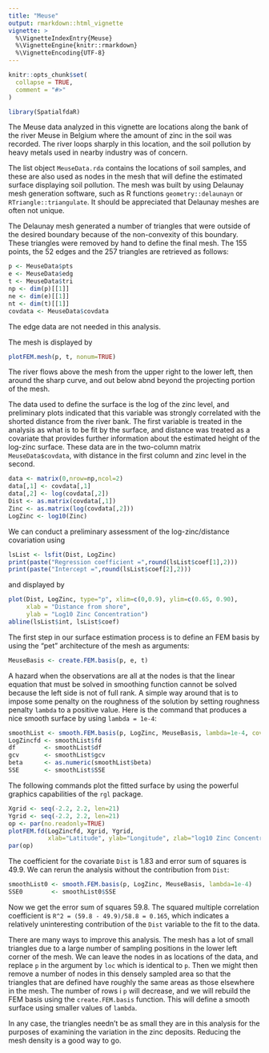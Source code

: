 ```yaml
---
title: "Meuse"
output: rmarkdown::html_vignette
vignette: >
  %\VignetteIndexEntry{Meuse}
  %\VignetteEngine{knitr::rmarkdown}
  %\VignetteEncoding{UTF-8}
---
```


```r
knitr::opts_chunk$set(
  collapse = TRUE,
  comment = "#>"
)
```

```r
library(SpatialfdaR)
```

The Meuse data analyzed in this vignette are locations along the bank of the river Meuse in Belgium 
where the amount of zinc in the soil was recorded.  The river loops sharply in this location, and 
the soil pollution by heavy metals used in nearby industry was of concern.  

The list object `MeuseData.rda` contains the locations of soil samples, and these are also used as 
nodes in the mesh that will define the estimated surface displaying soil pollution.  The mesh was built by using Delaunay mesh generation software, such as R functions `geometry::delaunayn` or `RTriangle::triangulate`.  It should be appreciated that Delaunay meshes are often not unique.  

The Delaunay mesh generated a number of triangles that were outside of the desired boundary because of the non-convexity of this boundary.  These triangles were removed by hand to define the final mesh.  The 155 points, the 52 edges and the 257 triangles are retrieved as follows:
```r
p <- MeuseData$pts
e <- MeuseData$edg
t <- MeuseData$tri
np <- dim(p)[[1]]
ne <- dim(e)[[1]]
nt <- dim(t)[[1]]
covdata <- MeuseData$covdata
```
The edge data are not needed in this analysis.

The mesh is displayed by 
```r
plotFEM.mesh(p, t, nonum=TRUE)
```
The river flows above the mesh from the upper right to the lower left, 
then around the sharp curve, and out below abnd beyond the projecting 
portion of the mesh.

The data used to define the surface is the log of the zinc level, and preliminary plots indicated that this variable was strongly correlated with the shorted distance from the river bank.  The first variable is treated in the analysis as what is to be fit by the surface, and distance was treated as a covariate that provides further information about the estimated height of the log-zinc surface.  These data are in the two-column matrix `MeuseData$covdata`, with distance in the first column and zinc level in the second.

```r
data <- matrix(0,nrow=np,ncol=2)
data[,1] <- covdata[,1]
data[,2] <- log(covdata[,2])
Dist <- as.matrix(covdata[,1])
Zinc <- as.matrix(log(covdata[,2]))
LogZinc <- log10(Zinc)
```

We can conduct a preliminary assessment of the log-zinc/distance covariation using

```r
lsList <- lsfit(Dist, LogZinc)
print(paste("Regression coefficient =",round(lsList$coef[1],2)))
print(paste("Intercept =",round(lsList$coef[2],2)))
```
and displayed by
```r
plot(Dist, LogZinc, type="p", xlim=c(0,0.9), ylim=c(0.65, 0.90),
     xlab = "Distance from shore",
     ylab = "Log10 Zinc Concentration")
abline(lsList$int, lsList$coef)
```

The first step in our surface estimation process is to define an FEM basis by 
using the "pet" architecture of the mesh as arguments: 
```r
MeuseBasis <- create.FEM.basis(p, e, t)
```

A hazard when the observations are all at the nodes is that the linear equation that must be solved in smoothing function \code{smooth.FEM.basis1} cannot be solved because the left side is not of full rank. A simple way around that is to impose some penalty on the roughness of the solution by setting roughness penalty `lambda` to a positive value.  Here is the command that produces a nice smooth surface by using `lambda = 1e-4`:
```r
smoothList <- smooth.FEM.basis(p, LogZinc, MeuseBasis, lambda=1e-4, covariates=Dist)
LogZincfd <- smoothList$fd
df        <- smoothList$df
gcv       <- smoothList$gcv
beta      <- as.numeric(smoothList$beta)
SSE       <- smoothList$SSE
```

The following commands plot the fitted surface by using the powerful graphics capabilities of the 
`rgl` package.

```r
Xgrid <- seq(-2.2, 2.2, len=21)
Ygrid <- seq(-2.2, 2.2, len=21)
op <- par(no.readonly=TRUE)
plotFEM.fd(LogZincfd, Xgrid, Ygrid, 
           xlab="Latitude", ylab="Longitude", zlab="log10 Zinc Concentration")
par(op)
```

The coefficient for the covariate `Dist` is 1.83 and error sum of squares is 49.9.  We 
can rerun the analysis without the contribution from `Dist`:

```r
smoothList0 <- smooth.FEM.basis(p, LogZinc, MeuseBasis, lambda=1e-4)
SSE0        <- smoothList0$SSE
```

Now we get the error sum of squares 59.8.  The squared multiple correlation coefficient is 
`R^2 = (59.8 - 49.9)/58.8 = 0.165`, which indicates a relatively uninteresting contribution of the `Dist` variable to the fit to the data.  

There are many ways to improve this analysis.  The mesh has a lot of small triangles due to a large number of sampling positions in the lower left corner of the mesh.  We can leave the nodes in as locations of the data, and replace `p` in the argument by `loc` which is identical to `p`.  Then we might then remove a number of nodes in this densely sampled area so that the triangles that are defined have roughly the same areas as those elsewhere in the mesh.  The number of rows i `p` will decrease, and we will rebuild the FEM basis using the `create.FEM.basis` function.  This will define a smooth surface using smaller values of `lambda`.  

In any case, the triangles needn't be as small they are in this analysis for the purposes of examining the variation in the zinc deposits.  Reducing the mesh density is a good way to go. 